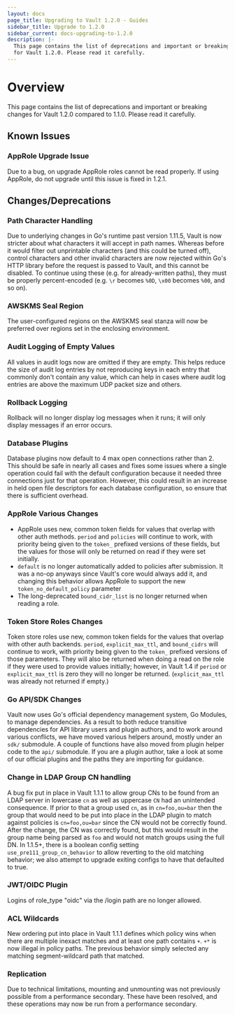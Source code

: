 ```yaml
---
layout: docs
page_title: Upgrading to Vault 1.2.0 - Guides
sidebar_title: Upgrade to 1.2.0
sidebar_current: docs-upgrading-to-1.2.0
description: |-
  This page contains the list of deprecations and important or breaking changes
  for Vault 1.2.0. Please read it carefully.
---
```


# Overview

This page contains the list of deprecations and important or breaking changes
for Vault 1.2.0 compared to 1.1.0. Please read it carefully.

## Known Issues

### AppRole Upgrade Issue

Due to a bug, on upgrade AppRole roles cannot be read properly. If using AppRole, do not upgrade until this issue is fixed in 1.2.1.

## Changes/Deprecations

### Path Character Handling

Due to underlying changes in Go's runtime past version 1.11.5, Vault is now
stricter about what characters it will accept in path names. Whereas before it
would filter out unprintable characters (and this could be turned off), control
characters and other invalid characters are now rejected within Go's HTTP
library before the request is passed to Vault, and this cannot be disabled. To
continue using these (e.g. for already-written paths), they must be properly
percent-encoded (e.g. `\r` becomes `%0D`, `\x00` becomes `%00`, and so on).

### AWSKMS Seal Region

The user-configured regions on the AWSKMS seal stanza will now be preferred
over regions set in the enclosing environment.

### Audit Logging of Empty Values

All values in audit logs now are omitted if they are empty. This helps reduce
the size of audit log entries by not reproducing keys in each entry that
commonly don't contain any value, which can help in cases where audit log
entries are above the maximum UDP packet size and others.

### Rollback Logging

Rollback will no longer display log messages when it runs; it will only display
messages if an error occurs.

### Database Plugins

Database plugins now default to 4 max open connections rather than 2. This
should be safe in nearly all cases and fixes some issues where a single
operation could fail with the default configuration because it needed three
connections just for that operation. However, this could result in an increase
in held open file descriptors for each database configuration, so ensure that
there is sufficient overhead.

### AppRole Various Changes

- AppRole uses new, common token fields for values that overlap with other auth
  methods. `period` and `policies` will continue to work, with priority being
  given to the `token_` prefixed versions of these fields, but the values for
  those will only be returned on read if they were set initially.
- `default` is no longer automatically added to policies after submission. It
  was a no-op anyways since Vault's core would always add it, and changing this
  behavior allows AppRole to support the new `token_no_default_policy`
  parameter
- The long-deprecated `bound_cidr_list` is no longer returned when reading a
  role.

### Token Store Roles Changes

Token store roles use new, common token fields for the values that overlap with
other auth backends. `period`, `explicit_max_ttl`, and `bound_cidrs` will
continue to work, with priority being given to the `token_` prefixed versions
of those parameters. They will also be returned when doing a read on the role
if they were used to provide values initially; however, in Vault 1.4 if
`period` or `explicit_max_ttl` is zero they will no longer be returned.
(`explicit_max_ttl` was already not returned if empty.)

### Go API/SDK Changes

Vault now uses Go's official dependency management system, Go Modules, to
manage dependencies. As a result to both reduce transitive dependencies for API
library users and plugin authors, and to work around various conflicts, we have
moved various helpers around, mostly under an `sdk/` submodule. A couple of
functions have also moved from plugin helper code to the `api/` submodule. If
you are a plugin author, take a look at some of our official plugins and the
paths they are importing for guidance.

### Change in LDAP Group CN handling

A bug fix put in place in Vault 1.1.1 to allow group CNs to be found from an
LDAP server in lowercase `cn` as well as uppercase `CN` had an unintended
consequence. If prior to that a group used `cn`, as in `cn=foo,ou=bar` then the
group that would need to be put into place in the LDAP plugin to match against
policies is `cn=foo,ou=bar` since the CN would not be correctly found. After
the change, the CN was correctly found, but this would result in the group name
being parsed as `foo` and would not match groups using the full DN. In 1.1.5+,
there is a boolean config setting `use_pre111_group_cn_behavior` to allow
reverting to the old matching behavior; we also attempt to upgrade exiting
configs to have that defaulted to true.

### JWT/OIDC Plugin

Logins of role_type "oidc" via the /login path are no longer allowed.

### ACL Wildcards

New ordering put into place in Vault 1.1.1 defines which policy wins when there
are multiple inexact matches and at least one path contains `+`. `+*` is now
illegal in policy paths. The previous behavior simply selected any matching
segment-wildcard path that matched.

### Replication

Due to technical limitations, mounting and unmounting was not previously
possible from a performance secondary. These have been resolved, and these
operations may now be run from a performance secondary.
